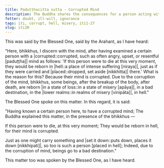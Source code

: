 ```yaml
---
title: Paduṭṭhacitta sutta - Corrupted Mind
description: The Buddha shares the consequences for a person acting with a corrupted mind based on his direct knowledge.
fetter: doubt, ill-will, ignorance
tags: iti, corrupt, hell, misery, iti1-27
slug: iti20
---
```


This was said by the Blessed One, said by the Arahant, as I have heard:

"Here, bhikkhus, I discern with the mind, after having examined a certain person with a |corrupted::corrupted, such as often angry, upset, or resentful [paduṭṭha]| mind as follows: 'If this person were to die at this very moment, they would be reborn in |hell::a place of intense suffering [niraya]|, just as if they were carried and |placed::dropped, set aside [nikkhitta]| there.' What is the reason for this? Because their mind is corrupted. Due to the corruption of the mind, bhikkhus, some beings, after the breakup of the body, after death, are reborn \|in a state of loss::in a state of misery [apāya]|, in a bad destination, in the \|lower realms::in realms of misery [vinipāta]|, in hell."

The Blessed One spoke on this matter. In this regard, it is said:

"Having known a certain person here,
to have a corrupted mind;
The Buddha explained this matter,
in the presence of the bhikkhus —

If this person were to die,
at this very moment;
They would be reborn in hell,
for their mind is corrupted.

Just as one might carry something and \|set it down::puts down, places it down [nikkhipati]|,
so too is such a person [placed in hell];
Indeed, due to the corruption of mind,
beings go to a bad destination."

This matter too was spoken by the Blessed One, as I have heard.